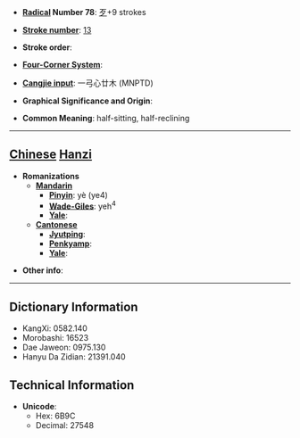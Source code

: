 * '''[[Wiktionary:Chinese radical index| Radical]] Number 78''': [[Wiktionary:Chinese radical index 歹|歹]]+9 strokes

* '''[[Wiktionary:Chinese total strokes index|Stroke number]]''': [[Wiktionary:Chinese total strokes index 13|13]]

* '''Stroke order''': 

* '''[[Wiktionary:Chinese four corner index|Four-Corner System]]''': 

* '''[[Wiktionary:Chinese Cangjie index|Cangjie input]]''': 一弓心廿木 (MNPTD)

* '''Graphical Significance and Origin''': 

* '''Common Meaning''': half-sitting, half-reclining

----

== [[Chinese]] [[Hanzi]] ==

* '''Romanizations'''
** '''[[Mandarin]]'''
*** '''[[Pinyin]]''': yè (ye4)
*** '''[[Wade-Giles]]''': yeh<sup>4</sup>
*** '''[[Yale]]''': 
** '''[[Cantonese]]'''
*** '''[[Jyutping]]''':
*** '''[[Penkyamp]]''': 
*** '''[[Yale]]''': 

* '''Other info''': 

----

== Dictionary Information ==

* KangXi: 0582.140
* Morobashi: 16523
* Dae Jaweon: 0975.130
* Hanyu Da Zidian: 21391.040

== Technical Information ==

* '''Unicode''':
** Hex: 6B9C
** Decimal: 27548